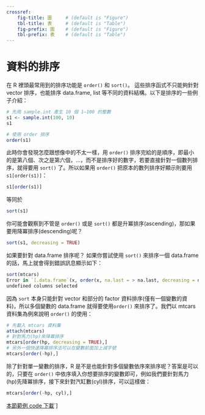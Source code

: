```yaml
---
crossref:
    fig-title: 圖     # (default is "Figure")
    tbl-title: 表     # (default is "Table")
    fig-prefix: 圖    # (default is "Figure")
    tbl-prefix: 表    # (default is "Table")
---
```

# 資料的排序

在 R 裡頭最常用到的排序功能是 ``order()`` 和 ``sort()``。 這些排序函式不只能夠針對 vector 排序，也能排序 data.frame, list 等不同的資料結構。以下是排序的一些例子介紹：


```r
# 先用 sample.int 產生 10 個 1–100 的整數
s1 <- sample.int(100, 10)
s1
```

```r
# 使用 order 排序
order(s1) 
```

此時你會發現怎麼跟想像中的不太一樣，用 ``order()`` 排序完給的是順序，即最小的是第八個、次之是第六個，...，而不是排序好的數字，若要直接針對一個數列排序，就得要用 ``sort()`` 了。所以如果用 ``order()`` 把原本的數列排序好顯示則要用 ``s1[order(s1)]``：

```r
s1[order(s1)]
```

等同於

```r
sort(s1)
```

你可能會觀察到不管是 ``order()`` 或是 ``sort()`` 都是升冪排序(ascending)，那如果要用降冪排序(descending)呢？

```r
sort(s1, decreasing = TRUE)
```

如果要針對 data.frame 排序呢？ 如果你嘗試使用 ``sort()`` 來排序一個 data.frame 的話，馬上就會得到錯誤訊息顯示如下：

```.r
sort(mtcars)
Error in `[.data.frame`(x, order(x, na.last = > na.last, decreasing = decreasing)) : 
undefined columns selected
```

因為 ``sort`` 本身只能針對 vector 和部分的 factor 資料排序(僅有一個變數的資料)，所以多個變數的 data.frame 就得要使用``order()`` 來排序了。我們以 mtcars 資料集為例來說明 ``order()`` 的使用：

```r
# 先載入 mtcars 資料集
attach(mtcars)
# 針對馬力(hp)來降冪排序
mtcars[order(hp, decreasing = TRUE),]
# 另外一個快速降冪排序法可以在變數前面加上減字號
mtcars[order(-hp),]
```

除了針對單一變數的排序，R 是不是也能針對多個變數依序來排序呢？答案是可以的，只要在 ``order()`` 中依序填入你想要排序的變數即可，例如我們要針對馬力(hp)先降冪排序，接下來針對汽缸數(cyl)排序，可以這樣做：

```r
mtcars[order(-hp, cyl),]
```

[本節範例 code 下載](https://raw.githubusercontent.com/mutolisp/ecoinformatics_course/master/demos/data_manage_sort1.R)`]
